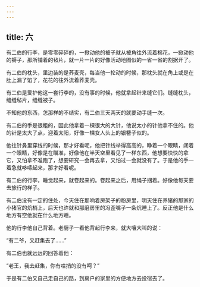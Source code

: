```yaml
---
---
---
```

title: 六
---



有二伯的行李，是零零碎碎的，一掀动他的被子就从被角往外流着棉花，一掀动他的褥子，那所铺着的毡片，就一片一片的好像活动地图似的一省一省的割据开了。

有二伯的枕头，里边装的是荞麦壳，每当他一抡动的时候，那枕头就在角上或是在肚上漏了馅了，花花的往外流着荞麦壳。

有二伯是爱护他这一套行李的，没有事的时候，他就拿起针来缝它们。缝缝枕头，缝缝毡片，缝缝被子。

不知他的东西，怎那样的不结实，有二伯三天两天的就要动手缝一次。

有二伯的手是很粗的，因此他拿着一棵很大的大针，他说太小的针他拿不住的。他的针是太大了点，迎着太阳，好像一棵女人头上的银簪子似的。

他往针鼻里穿线的时候，那才好看呢，他把针线举得高高的，睁着一个眼睛，闭着一个眼睛，好像是在瞄准，好像他在半天空里看见了一样东西，他想要快快的拿它，又怕拿不准跑了，想要研究一会再去拿，又怕过一会就没有了。于是他的手一着急就哆嗦起来，那才好看呢。

有二伯的行李，睡觉起来，就卷起来的。卷起来之后，用绳子捆着。好像他每天要去旅行的样子。

有二伯没有一定的住处，今天住在那响着房架子的粉房里，明天住在养猪的那家的小猪官的炕梢上，后天也许就和那磨房里的冯歪嘴子一条炕睡上了。反正他是什么地方有空他就在什么地方睡。

他的行李他自己背着。老厨子一看他背起行李来，就大嚷大叫的说：

“有二爷，又赶集去了……”

有二伯也就远远的回答着他：

“老王，我去赶集，你有啥捎的没有呵？”

于是有二伯又自己走自己的路，到房户的家里的方便地方去投宿去了。